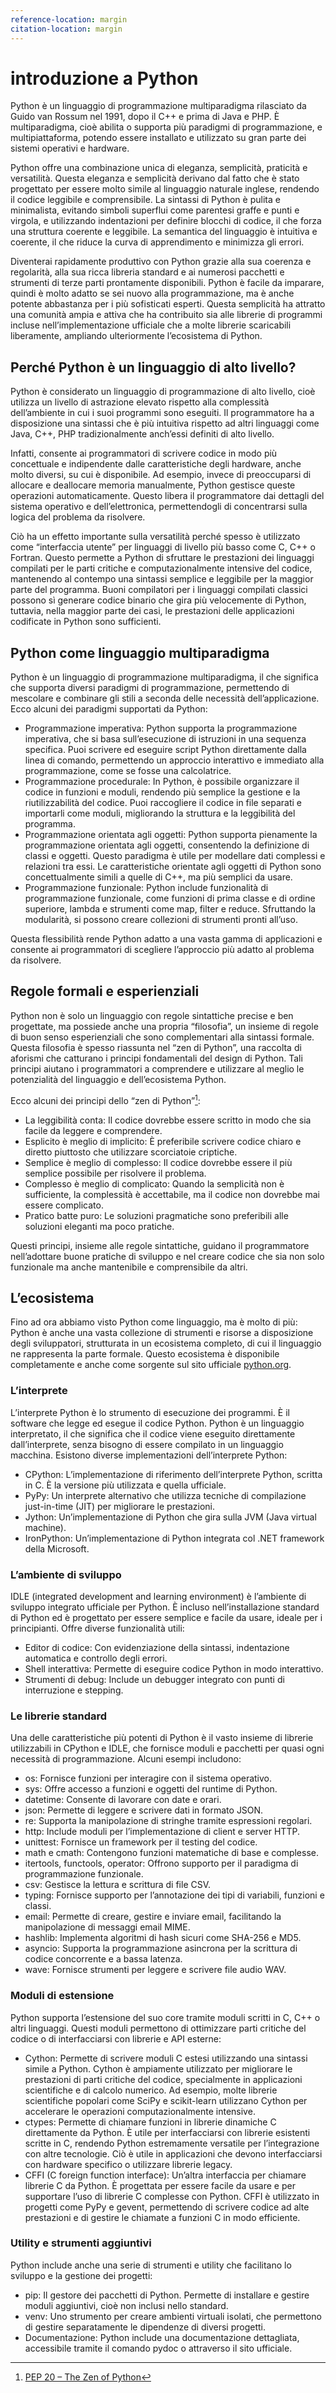 ```yaml
---
reference-location: margin
citation-location: margin
---
```


# introduzione a Python

Python è un linguaggio di programmazione multiparadigma rilasciato da Guido van Rossum nel 1991, dopo il C++ e prima di Java e PHP. È multiparadigma, cioè abilita o supporta più paradigmi di programmazione, e multipiattaforma, potendo essere installato e utilizzato su gran parte dei sistemi operativi e hardware. 

Python offre una combinazione unica di eleganza, semplicità, praticità e versatilità. Questa eleganza e semplicità derivano dal fatto che è stato progettato per essere molto simile al linguaggio naturale inglese, rendendo il codice leggibile e comprensibile. La sintassi di Python è pulita e minimalista, evitando simboli superflui come parentesi graffe e punti e virgola, e utilizzando indentazioni per definire blocchi di codice, il che forza una struttura coerente e leggibile. La semantica del linguaggio è intuitiva e coerente, il che riduce la curva di apprendimento e minimizza gli errori.

Diventerai rapidamente produttivo con Python grazie alla sua coerenza e regolarità, alla sua ricca libreria standard e ai numerosi pacchetti e strumenti di terze parti prontamente disponibili. Python è facile da imparare, quindi è molto adatto se sei nuovo alla programmazione, ma è anche potente abbastanza per i più sofisticati esperti. Questa semplicità ha attratto una comunità ampia e attiva che ha contribuito sia alle librerie di programmi incluse nell'implementazione ufficiale che a molte librerie scaricabili liberamente, ampliando ulteriormente l'ecosistema di Python.

## Perché Python è un linguaggio di alto livello?

Python è considerato un linguaggio di programmazione di alto livello, cioè utilizza un livello di astrazione elevato rispetto alla complessità dell'ambiente in cui i suoi programmi sono eseguiti. Il programmatore ha a disposizione una sintassi che è più intuitiva rispetto ad altri linguaggi come Java, C++, PHP tradizionalmente anch'essi definiti di alto livello. 

Infatti, consente ai programmatori di scrivere codice in modo più concettuale e indipendente dalle caratteristiche degli hardware, anche molto diversi, su cui è disponibile. Ad esempio, invece di preoccuparsi di allocare e deallocare memoria manualmente, Python gestisce queste operazioni automaticamente. Questo libera il programmatore dai dettagli del sistema operativo e dell'elettronica, permettendogli di concentrarsi sulla logica del problema da risolvere.

Ciò ha un effetto importante sulla versatilità perché spesso è utilizzato come "interfaccia utente" per linguaggi di livello più basso come C, C++ o Fortran. Questo permette a Python di sfruttare le prestazioni dei linguaggi compilati per le parti critiche e computazionalmente intensive del codice, mantenendo al contempo una sintassi semplice e leggibile per la maggior parte del programma. Buoni compilatori per i linguaggi compilati classici possono sì generare codice binario che gira più velocemente di Python, tuttavia, nella maggior parte dei casi, le prestazioni delle applicazioni codificate in Python sono sufficienti. 

## Python come linguaggio multiparadigma

Python è un linguaggio di programmazione multiparadigma, il che significa che supporta diversi paradigmi di programmazione, permettendo di mescolare e combinare gli stili a seconda delle necessità dell'applicazione. Ecco alcuni dei paradigmi supportati da Python:

- Programmazione imperativa: Python supporta la programmazione imperativa, che si basa sull'esecuzione di istruzioni in una sequenza specifica. Puoi scrivere ed eseguire script Python direttamente dalla linea di comando, permettendo un approccio interattivo e immediato alla programmazione, come se fosse una calcolatrice.
- Programmazione procedurale: In Python, è possibile organizzare il codice in funzioni e moduli, rendendo più semplice la gestione e la riutilizzabilità del codice. Puoi raccogliere il codice in file separati e importarli come moduli, migliorando la struttura e la leggibilità del programma.
- Programmazione orientata agli oggetti: Python supporta pienamente la programmazione orientata agli oggetti, consentendo la definizione di classi e oggetti. Questo paradigma è utile per modellare dati complessi e relazioni tra essi. Le caratteristiche orientate agli oggetti di Python sono concettualmente simili a quelle di C++, ma più semplici da usare.
- Programmazione funzionale: Python include funzionalità di programmazione funzionale, come funzioni di prima classe e di ordine superiore, lambda e strumenti come map, filter e reduce. Sfruttando la modularità, si possono creare collezioni di strumenti pronti all'uso.

Questa flessibilità rende Python adatto a una vasta gamma di applicazioni e consente ai programmatori di scegliere l'approccio più adatto al problema da risolvere.

## Regole formali e esperienziali

Python non è solo un linguaggio con regole sintattiche precise e ben progettate, ma possiede anche una propria "filosofia", un insieme di regole di buon senso esperienziali che sono complementari alla sintassi formale. Questa filosofia è spesso riassunta nel "zen di Python", una raccolta di aforismi che catturano i principi fondamentali del design di Python. Tali principi aiutano i programmatori a comprendere e utilizzare al meglio le potenzialità del linguaggio e dell'ecosistema Python.

Ecco alcuni dei principi dello "zen di Python"[^1]:

- La leggibilità conta: Il codice dovrebbe essere scritto in modo che sia facile da leggere e comprendere.
- Esplicito è meglio di implicito: È preferibile scrivere codice chiaro e diretto piuttosto che utilizzare scorciatoie criptiche.
- Semplice è meglio di complesso: Il codice dovrebbe essere il più semplice possibile per risolvere il problema.
- Complesso è meglio di complicato: Quando la semplicità non è sufficiente, la complessità è accettabile, ma il codice non dovrebbe mai essere complicato.
- Pratico batte puro: Le soluzioni pragmatiche sono preferibili alle soluzioni eleganti ma poco pratiche.

[^1]: [PEP 20 – The Zen of Python](https://peps.python.org/pep-0020/)

Questi principi, insieme alle regole sintattiche, guidano il programmatore nell'adottare buone pratiche di sviluppo e nel creare codice che sia non solo funzionale ma anche mantenibile e comprensibile da altri.

## L'ecosistema

Fino ad ora abbiamo visto Python come linguaggio, ma è molto di più: Python è anche una vasta collezione di strumenti e risorse a disposizione degli sviluppatori, strutturata in un ecosistema completo, di cui il linguaggio ne rappresenta la parte formale. Questo ecosistema è disponibile completamente e anche come sorgente sul sito ufficiale [python.org](https://www.python.org/).

### L'interprete

L'interprete Python è lo strumento di esecuzione dei programmi. È il software che legge ed esegue il codice Python. Python è un linguaggio interpretato, il che significa che il codice viene eseguito direttamente dall'interprete, senza bisogno di essere compilato in un linguaggio macchina. Esistono diverse implementazioni dell'interprete Python:

- CPython: L'implementazione di riferimento dell'interprete Python, scritta in C. È la versione più utilizzata e quella ufficiale.
- PyPy: Un interprete alternativo che utilizza tecniche di compilazione just-in-time (JIT) per migliorare le prestazioni.
- Jython: Un'implementazione di Python che gira sulla JVM (Java virtual machine).
- IronPython: Un'implementazione di Python integrata col .NET framework della Microsoft.

### L'ambiente di sviluppo

IDLE (integrated development and learning environment) è l'ambiente di sviluppo integrato ufficiale per Python. È incluso nell'installazione standard di Python ed è progettato per essere semplice e facile da usare, ideale per i principianti. Offre diverse funzionalità utili:

- Editor di codice: Con evidenziazione della sintassi, indentazione automatica e controllo degli errori.
- Shell interattiva: Permette di eseguire codice Python in modo interattivo.
- Strumenti di debug: Include un debugger integrato con punti di interruzione e stepping.

### Le librerie standard

Una delle caratteristiche più potenti di Python è il vasto insieme di librerie utilizzabili in CPython e IDLE, che fornisce moduli e pacchetti per quasi ogni necessità di programmazione. Alcuni esempi includono:

- os: Fornisce funzioni per interagire con il sistema operativo.
- sys: Offre accesso a funzioni e oggetti del runtime di Python.
- datetime: Consente di lavorare con date e orari.
- json: Permette di leggere e scrivere dati in formato JSON.
- re: Supporta la manipolazione di stringhe tramite espressioni regolari.
- http: Include moduli per l'implementazione di client e server HTTP.
- unittest: Fornisce un framework per il testing del codice.
- math e cmath: Contengono funzioni matematiche di base e complesse.
- itertools, functools, operator: Offrono supporto per il paradigma di programmazione funzionale.
- csv: Gestisce la lettura e scrittura di file CSV.
- typing: Fornisce supporto per l'annotazione dei tipi di variabili, funzioni e classi.
- email: Permette di creare, gestire e inviare email, facilitando la manipolazione di messaggi email MIME.
- hashlib: Implementa algoritmi di hash sicuri come SHA-256 e MD5.
- asyncio: Supporta la programmazione asincrona per la scrittura di codice concorrente e a bassa latenza.
- wave: Fornisce strumenti per leggere e scrivere file audio WAV.

### Moduli di estensione

Python supporta l'estensione del suo core tramite moduli scritti in C, C++ o altri linguaggi. Questi moduli permettono di ottimizzare parti critiche del codice o di interfacciarsi con librerie e API esterne:

- Cython: Permette di scrivere moduli C estesi utilizzando una sintassi simile a Python. Cython è ampiamente utilizzato per migliorare le prestazioni di parti critiche del codice, specialmente in applicazioni scientifiche e di calcolo numerico. Ad esempio, molte librerie scientifiche popolari come SciPy e scikit-learn utilizzano Cython per accelerare le operazioni computazionalmente intensive.
- ctypes: Permette di chiamare funzioni in librerie dinamiche C direttamente da Python. È utile per interfacciarsi con librerie esistenti scritte in C, rendendo Python estremamente versatile per l'integrazione con altre tecnologie. Ciò è utile in applicazioni che devono interfacciarsi con hardware specifico o utilizzare librerie legacy.
- CFFI (C foreign function interface): Un'altra interfaccia per chiamare librerie C da Python. È progettata per essere facile da usare e per supportare l'uso di librerie C complesse con Python. CFFI è utilizzato in progetti come PyPy e gevent, permettendo di scrivere codice ad alte prestazioni e di gestire le chiamate a funzioni C in modo efficiente.

### Utility e strumenti aggiuntivi

Python include anche una serie di strumenti e utility che facilitano lo sviluppo e la gestione dei progetti:

- pip: Il gestore dei pacchetti di Python. Permette di installare e gestire moduli aggiuntivi, cioè non inclusi nello standard.
- venv: Uno strumento per creare ambienti virtuali isolati, che permettono di gestire separatamente le dipendenze di diversi progetti.
- Documentazione: Python include una documentazione dettagliata, accessibile tramite il comando pydoc o attraverso il sito ufficiale.